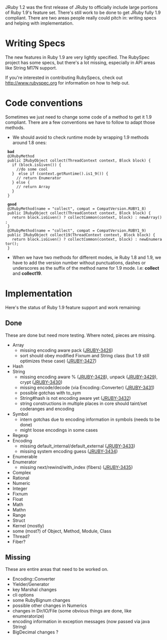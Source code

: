 JRuby 1.2 was the first release of JRuby to officially include large portions of Ruby 1.9's feature set. There's still work to be done to get JRuby fully 1.9 compliant. There are two areas people really could pitch in: writing specs and helping with implementation.

=Writing Specs=

The new features in Ruby 1.9 are very lightly specified. The RubySpec project has some specs, but there's a lot missing, especially in API areas like String M17N support.

If you're interested in contributing RubySpecs, check out http://www.rubyspec.org for information on how to help out.

=Code conventions=

Sometimes we just need to change some code of a method to get it 1.9 compliant. There are a few conventions we have to follow to adapt those methods.

* We should avoid to check runtime mode by wrapping 1.9 methods around 1.8 ones:

  '''bad'''
  @JRubyMethod
  public IRubyObject collect(ThreadContext context, Block block) {
    if (block.isGiven()) {
      //do some cool
    }  else if (context.getRuntime().is1_9()) {
      // return Enumerator
    } else {
      // return Array
    }
  }

  '''good'''
  @JRubyMethod(name = "collect", compat = CompatVersion.RUBY1_8)
  public IRubyObject collect(ThreadContext context, Block block) {
    return block.isGiven() ? collectCommon(context, block) : newArray();
  }
  @JRubyMethod(name = "collect", compat = CompatVersion.RUBY1_9)
  public IRubyObject collect19(ThreadContext context, Block block) {
    return block.isGiven() ? collectCommon(context, block) : newEnumerator();
  }

* When we have two methods for different modes, ie Ruby 1.8 and 1.9, we have to add the version number without punctuations, dashes or underscores as the suffix of the method name for 1.9 mode. I.e: '''collect''' and '''collect19'''.

=Implementation=

Here's the status of Ruby 1.9 feature support and work remaining:

==Done==

These are done but need more testing. Where noted, pieces are missing.

* Array
** missing encoding aware pack ([http://jira.codehaus.org/browse/JRUBY-3426 JRUBY-3426])
** sort should obey modified Fixnum and String class (but 1.9 still optimizes these case) ([http://jira.codehaus.org/browse/JRUBY-3427 JRUBY-3427])
* Hash
* String
** missing encoding aware % ([http://jira.codehaus.org/browse/JRUBY-3428 JRUBY-3428]), unpack ([http://jira.codehaus.org/browse/JRUBY-3429 JRUBY-3429]), crypt ([http://jira.codehaus.org/browse/JRUBY-3430 JRUBY-3430])
** missing encode/decode (via Encoding::Converter) ([http://jira.codehaus.org/browse/JRUBY-3431 JRUBY-3431])
** possible gotchas with to_sym
** String#hash is not encoding aware yet ([http://jira.codehaus.org/browse/JRUBY-3432 JRUBY-3432])
** string constructions in multiple places in core should taint/set coderanges and encoding
* Symbol
** intern gotchas due to encoding information in symbols (needs to be done)
** might loose encodings in some cases
* Regexp
* Encoding
** missing default_internal/default_external ([http://jira.codehaus.org/browse/JRUBY-3433 JRUBY-3433])
** missing system encoding guess ([http://jira.codehaus.org/browse/JRUBY-3434 JRUBY-3434])
* Enumerable
* Enumerator
** missing next/rewind/with_index (fibers) ([http://jira.codehaus.org/browse/JRUBY-3435 JRUBY-3435])
* Complex
* Rational
* Numeric
* Integer
* Fixnum
* Float
* Math
* Mathn
* Range
* Struct
* Kernel (mostly)
* some (most?) of Object, Method, Module, Class
* Thread?
* Fiber?

==Missing==

These are entire areas that need to be worked on.

* Encoding::Converter
* Yielder/Generator
* key Marshal changes
* cli options
* some RubyBignum changes
* possible other changes in Numerics
* changes in Dir/IO/File (some obvious things are done, like enumeratorize)
* encoding information in exception messages (now passed via java String)
* BigDecimal changes ?

